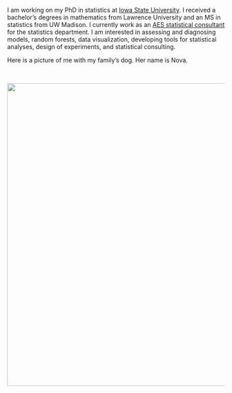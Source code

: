 
<br>
<br>

I am working on my PhD in statistics at [Iowa State University](https://www.stat.iastate.edu/). I received a bachelor's degrees in mathematics from Lawrence University and an MS in statistics from UW Madison. I currently work as an [AES statistical consultant](https://www.stat.iastate.edu/statistical-consulting) for the statistics department. I am interested in assessing and diagnosing models, random forests, data visualization, developing tools for statistical analyses, design of experiments, and statistical consulting.

Here is a picture of me with my family's dog. Her name is Nova.

<br>

<img src="/images/nova.png" width = 700 />